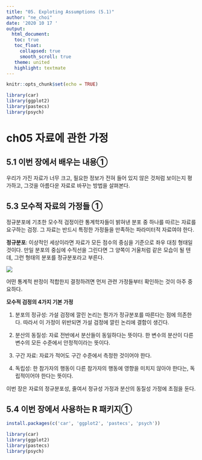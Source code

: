 ```yaml
---
title: "05. Exploting Assumptions (5.1)"
author: "ne_choi"
date: '2020 10 17 '
output:
  html_document:
   toc: true
   toc_float:
     collapsed: true
     smooth_scroll: true
   theme: united
   highlight: textmate
---
```


```r
knitr::opts_chunk$set(echo = TRUE)

library(car)
library(ggplot2)
library(pastecs)
library(psych)
```

# ch05 자료에 관한 가정

## 5.1 이번 장에서 배우는 내용①

우리가 가진 자료가 너무 크고, 필요한 정보가 전혀 들어 있지 않은 것처럼 보이는지 평가하고, 그것을 아름다운 자료로 바꾸는 방법을 살펴본다.

## 5.3 모수적 자료의 가정들 ①

정규분포에 기초한 모수적 검정이란 통계학자들이 밝혀낸 분포 중 하나를 따르는 자료를 요구하는 검정. 그 자료는 반드시 특정한 가정들을 만족하는 파라미터적 자료여야 한다.<br>

<b>정규분포</b>: 이상적인 세상이라면 자료가 모든 점수의 중심을 기준으로 좌우 대칭 형태일 것이다. 만일 분포의 중심에 수직선을 그린다면 그 양쪽이 거울처럼 같은 모습이 될 텐데, 그런 형태의 분포를 정규분포라고 부른다.

![](img/13_25_59.png)

어떤 통계적 판정이 적합한지 결정하려면 먼저 관련 가정들부터 확인하는 것이 아주 중요하다.

<b>모수적 검정의 4가지 기본 가정</b><br>

1. 분포의 정규성: 가설 검정에 깔린 논리는 뭔가가 정규분포를 따른다는 점에 의존한다. 따라서 이 가정이 위반되면 가설 검정에 깔린 논리에 결함이 생긴다.

2. 분산의 동질성: 자료 전반에서 분산들이 동일하다는 뜻이다. 한 변수의 분산이 다른 변수의 모든 수준에서 안정적이라는 뜻이다.

3. 구간 자료: 자료가 적어도 구간 수준에서 측정한 것이어야 한다.

4. 독립성: 한 참가자의 행동이 다른 참가자의 행동에 영향을 미치지 않아야 한다는, 독립적이어야 한다는 뜻이다.<br>

이번 장은 자료의 정규분포성, 줄여서 정규성 가정과 분산의 동질성 가정에 초점을 둔다.

## 5.4 이번 장에서 사용하는 R 패키지①

```r
install.packages(c('car', 'ggplot2', 'pastecs', 'psych'))

library(car)
library(ggplot2)
library(pastecs)
library(psych)
```





